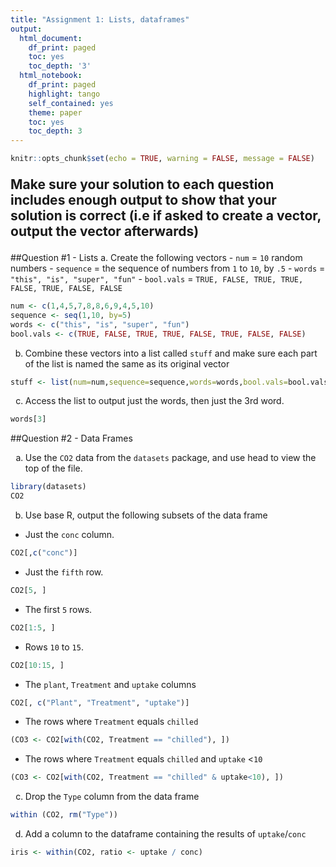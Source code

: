 ```yaml
---
title: "Assignment 1: Lists, dataframes"
output:
  html_document:
    df_print: paged
    toc: yes
    toc_depth: '3'
  html_notebook:
    df_print: paged
    highlight: tango
    self_contained: yes
    theme: paper
    toc: yes
    toc_depth: 3
---
```


```r
knitr::opts_chunk$set(echo = TRUE, warning = FALSE, message = FALSE)
```

<div style="font-size:1.5em">
**Make sure your solution to each question includes enough output to show that your solution is correct (i.e if asked to create a vector, output the vector afterwards)**
</div>


##Question #1 - Lists
a. Create the following vectors 
    - `num` = `10` random numbers
    - `sequence` = the sequence of numbers from `1` to `10`, by `.5`
    - `words` = `"this", "is", "super", "fun"`
    - `bool.vals` = `TRUE, FALSE, TRUE, TRUE, FALSE, TRUE, FALSE, FALSE`
    
```r
num <- c(1,4,5,7,8,8,6,9,4,5,10)
sequence <- seq(1,10, by=5)
words <- c("this", "is", "super", "fun")
bool.vals <- c(TRUE, FALSE, TRUE, TRUE, FALSE, TRUE, FALSE, FALSE)
```
b. Combine these vectors into a list called `stuff` and make sure each part of the list is named the same as its original vector 
```r
stuff <- list(num=num,sequence=sequence,words=words,bool.vals=bool.vals)
```
c. Access the list to output just the words, then just the 3rd word.
```r
words[3]
```


##Question #2 - Data Frames


a. Use the `CO2` data from the `datasets` package, and use head to view the top of the file.  
```r
library(datasets)
CO2
```
b. Use base R, output the following subsets of the data frame

- Just the `conc` column. 
```r
CO2[,c("conc")]
```    
   
- Just the `fifth` row. 
```r
CO2[5, ]
```    
- The first `5` rows. 
    
```r
CO2[1:5, ]
```    
- Rows `10` to `15`. 
    
```r
CO2[10:15, ]
```    
- The `plant`, `Treatment` and `uptake` columns 
    
```r
CO2[, c("Plant", "Treatment", "uptake")]
```    
- The rows where `Treatment` equals `chilled`
```r
(CO3 <- CO2[with(CO2, Treatment == "chilled"), ]) 
```    

- The rows where `Treatment` equals `chilled` and `uptake` <`10` 
```r
(CO3 <- CO2[with(CO2, Treatment == "chilled" & uptake<10), ])
```    

 c. Drop the `Type` column from the data frame
```r
within (CO2, rm("Type"))
```

d. Add a column to the dataframe containing the results of `uptake`/`conc` 
```r
iris <- within(CO2, ratio <- uptake / conc)
```



